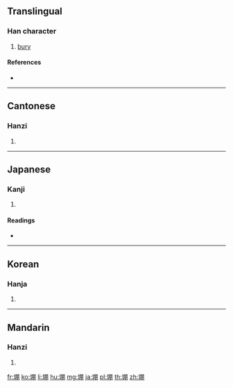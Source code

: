 ==Translingual==

===Han character===
{{Han char|rn=32|rad=土|as=08|sn=11|four=47120|canj=GBB|ids=⿰土朋}}

# [[bury]]

====References====
* {{Han ref|kx=0232.090|dkj=05217|dj=0470.020|hdz=10455.090|uh=580B|ud=22539|bh=D4B8|bd=54456}}

----

==Cantonese==

===Hanzi===
{{yue-hanzi|jyut=[[bang1]], [[paang4]], [[pang4]]|y=bang1, paang4, pang4}}

# {{defn|lang=yue|sort=土08}}

----

==Japanese==

===Kanji===
{{ja-kanji|grade=|rs=土08}}

# {{defn|lang=ja|sort=土08}}

====Readings====
* {{ja-readings|goon=[[ほう]] (hō)|kanon=[[ほう]] (hō)|kun=[[ほうむる]] (houmuru)}}

----

==Korean==

===Hanja===
{{ko-hanja|hangeul=불|rv=bul|mr=pul}}

# {{defn|lang=ko|sort=土08}}

----

==Mandarin==

===Hanzi===
{{cmn-hanzi|pin=[[péng]] ([[peng2]])|wg=p'eng<sup>2</sup>}}

# {{defn|lang=cmn|sort=土08}}

[[fr:堋]]
[[ko:堋]]
[[li:堋]]
[[hu:堋]]
[[mg:堋]]
[[ja:堋]]
[[pl:堋]]
[[th:堋]]
[[zh:堋]]